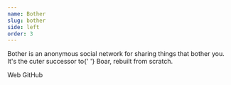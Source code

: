 ```yaml
---
name: Bother
slug: bother
side: left
order: 3
---
```


<Content>
  <p>
    Bother is an anonymous social network for sharing things that bother you.
    It&#39;s the cuter successor to{' '}
    <Link href="https://www.producthunt.com/posts/boar">Boar</Link>, rebuilt
    from scratch.
  </p>
</Content>

<Footer>
  <Link href="https://bother.app">Web</Link>
  <Link href="https://github.com/bother">GitHub</Link>
</Footer>
